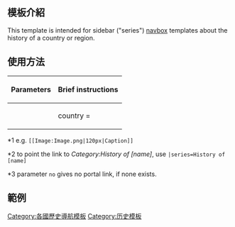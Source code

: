 {{documentation subpage}}
<IncludeOnly><!-- 在這裡加入模板的保護標識 --></IncludeOnly>
<!-- 在本行下編輯模板說明 -->
== 模板介紹 ==
This template is intended for sidebar ("series") [[Wikipedia:Navigational templates|navbox]] templates about the history of a country or region.

== 使用方法 ==
{| class="wikitable"
! Parameters !! Brief instructions
|- valign="top"
|
<pre style="font-size:95%; overflow:auto;">
{{Region history
|country = 
|linkoverride = 
|image = 
|width = 
|bold  = 
|series = 
|portal =
|abovestyle = 

|data1  = 
|data2  = 
|data3  = 
|data4  = 
|data5  = 
|data6  = 
|data7  = 
|data8  = 
|data9  = 
|data10 = 
<!-- up to |data30= -->

|templateoverride = 
}}
</pre>
|
<pre style="font-size:95%; overflow:auto;">

The name of the country or region.
OPTIONAL (see below).
A related image, using standard wikiformatting.*1
Template's, preferably in [[Em (typography)|em]] units.
Use "no" if subheadings are included, otherwise "yes".
If empty gives wikilink to the general category of the region/country.*2
Default is a link to the country portal.*3

Any "dataN =" entry may be replaced with "headerN =" to
produce a subheading.

Linkoverride
  Use if the link to the article about the country's
  history is different from "[[History of Country]]",
  e.g. [[History of the Czech lands|Czech history]]

Currently, up to 30 data/header entries available.

</pre>
|}
<nowiki>*1</nowiki> e.g. <code style="font-size:95%;"><nowiki>[[Image:Image.png|120px|Caption]]</nowiki></code>

<nowiki>*2</nowiki> to point the link to ''Category:History of [name]'', use <code>|series=History of [name]</code>

<nowiki>*3</nowiki> parameter <code>no</code> gives no portal link, if none exists.

== 範例 ==

<IncludeOnly>
<!-- 本行下加入模板的分類 -->
[[Category:各國歷史導航模板]]
[[Category:历史模板]]
</IncludeOnly>